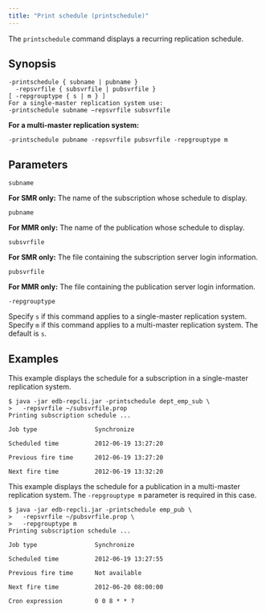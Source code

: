 ```yaml
---
title: "Print schedule (printschedule)"
---
```


<div id="print_schedule" class="registered_link"></div>

The `printschedule` command displays a recurring replication schedule.

## Synopsis

```shell
-printschedule { subname | pubname }
  -repsvrfile { subsvrfile | pubsvrfile }
[ -repgrouptype { s | m } ]
For a single-master replication system use:
-printschedule subname –repsvrfile subsvrfile
```

**For a multi-master replication system:**

`-printschedule pubname -repsvrfile pubsvrfile -repgrouptype m`

## Parameters

`subname`

**For SMR only:** The name of the subscription whose schedule to display.

`pubname`

**For MMR only:** The name of the publication whose schedule to display.

`subsvrfile`

**For SMR only:** The file containing the subscription server login information.

`pubsvrfile`

**For MMR only:** The file containing the publication server login information.

`-repgrouptype`

Specify `s` if this command applies to a single-master replication system. Specify `m` if this command applies to a multi-master replication system. The default is `s`.

## Examples

This example displays the schedule for a subscription in a single-master replication system.

```shell
$ java -jar edb-repcli.jar -printschedule dept_emp_sub \
>   -repsvrfile ~/subsvrfile.prop
Printing subscription schedule ...

Job type                Synchronize

Scheduled time          2012-06-19 13:27:20

Previous fire time      2012-06-19 13:27:20

Next fire time          2012-06-19 13:32:20
```

This example displays the schedule for a publication in a multi-master replication system. The `-repgrouptype m` parameter is required in this case.

```shell
$ java -jar edb-repcli.jar -printschedule emp_pub \
>   -repsvrfile ~/pubsvrfile.prop \
>   -repgrouptype m
Printing subscription schedule ...

Job type                Synchronize

Scheduled time          2012-06-19 13:27:55

Previous fire time      Not available

Next fire time          2012-06-20 08:00:00

Cron expression         0 0 8 * * ?
```
